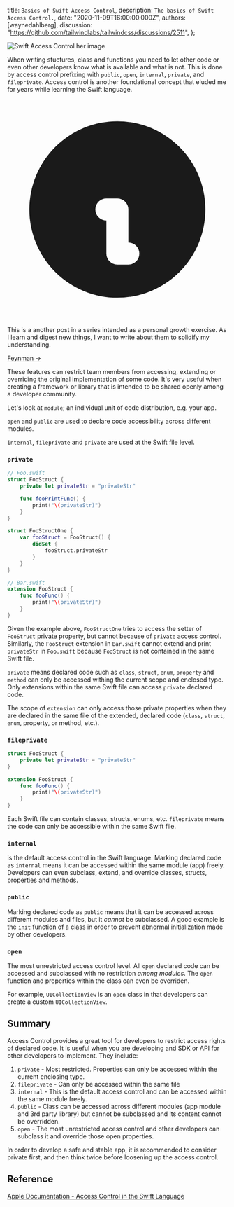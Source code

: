 
  title: `Basics of Swift Access Control`,
  description: `The basics of Swift Access Control.`,
  date: "2020-11-09T16:00:00.000Z",
  authors: [waynedahlberg],
  discussion: "https://github.com/tailwindlabs/tailwindcss/discussions/2511",
};

<img src={hero} alt="Swift Access Control her image" />

When writing stuctures, class and functions you need to let other code or even other developers know what is available and what is not. This is done by access control prefixing with `public`, `open`, `internal`, `private`, and `fileprivate`. Access control is another foundational concept that eluded me for years while learning the Swift language.

<!--more-->

<div class="rounded-md bg-blue-50 p-4">
  <div class="flex">
    <div class="flex-shrink-0">
      <svg
        className="h-5 w-5 text-blue-400"
        xmlns="http://www.w3.org/2000/svg"
        viewBox="0 0 20 20"
        fill="currentColor"
      >
        <path
          fillRule="evenodd"
          d="M18 10a8 8 0 11-16 0 8 8 0 0116 0zm-7-4a1 1 0 11-2 0 1 1 0 012 0zM9 9a1 1 0 000 2v3a1 1 0 001 1h1a1 1 0 100-2v-3a1 1 0 00-1-1H9z"
          clipRule="evenodd"
        />
      </svg>
    </div>
    <div class="ml-3 flex-1 md:flex md:justify-between">
      <p class="text-sm leading-5 text-blue-700">
        This is a another post in a series intended as a personal growth
        exercise. As I learn and digest new things, I want to write about them
        to solidify my understanding.
      </p>
      <p class="mt-3 text-sm leading-5 md:mt-0 md:ml-6">
        <a
          href="https://fs.blog/2015/01/richard-feynman-knowing-something/"
          class="whitespace-no-wrap font-medium text-blue-700 hover:text-blue-600 transition ease-in-out duration-150"
        >
          Feynman &rarr;
        </a>
      </p>
    </div>
  </div>
</div>

These features can restrict team members from accessing, extending or overriding the original implementation of some code. It's very useful when creating a framework or library that is intended to be shared openly among a developer community.

Let's look at `module`; an individual unit of code distribution, e.g. your app.

`open` and `public` are used to declare code accessibility across different modules.

`internal`, `fileprivate` and `private` are used at the Swift file level.

### `private`

```Swift
// Foo.swift
struct FooStruct {
	private let privateStr = "privateStr"

	func fooPrintFunc() {
		print("\(privateStr)")
	}
}

struct FooStructOne {
	var fooStruct = FooStruct() {
		didSet {
			fooStruct.privateStr
		}
	}
}

// Bar.swift
extension FooStruct {
	func fooFunc() {
		print("\(privateStr)")
	}
}
```

Given the example above, `FooStructOne` tries to access the setter of `FooStruct` private property, but cannot because of `private` access control. Similarly, the `FooStruct` extension in `Bar.swift` cannot extend and print `privateStr` in `Foo.swift` because `FooStruct` is not contained in the same Swift file.

`private` means declared code such as `class`, `struct`, `enum`, `property` and `method` can only be accessed withing the current scope and enclosed type. Only extensions within the same Swift file can access `private` declared code.

The scope of `extension` can only access those private properties when they are declared in the same file of the extended, declared code (`class`, `struct`, `enum`, property, or method, etc.).

### `fileprivate`

```Swift
struct FooStruct {
	private let privateStr = "privateStr"
}

extension FooStruct {
	func fooFunc() {
		print("\(privateStr)")
	}
}
```

Each Swift file can contain classes, structs, enums, etc. `fileprivate` means the code can only be accessible within the same Swift file.

### `internal`

is the default access control in the Swift language. Marking declared code as `internal` means it can be accessed within the same module (app) freely. Developers can even subclass, extend, and override classes, structs, properties and methods.

### `public`

Marking declared code as `public` means that it can be accessed across different modules and files, but it _cannot_ be subclassed. A good example is the `init` function of a class in order to prevent abnormal initialization made by other developers.

### `open`

The most unrestricted access control level. All `open` declared code can be accessed and subclassed with no restriction _among modules_. The `open` function and properties within the class can even be overriden.

For example, `UICollectionView` is an `open` class in that developers can create a custom `UICollectionView`.

## Summary

Access Control provides a great tool for developers to restrict access rights of declared code. It is useful when you are developing and SDK or API for other developers to implement. They include:

1. `private` - Most restricted. Properties can only be accessed within the current enclosing type.
2. `fileprivate` - Can only be accessed within the same file
3. `internal` - This is the default access control and can be accessed within the same module freely.
4. `public` - Class can be accessed across different modules (app module and 3rd party library) but cannot be subclassed and its content cannot be overridden.
5. `open` - The most unrestricted access control and other developers can subclass it and override those open properties.

In order to develop a safe and stable app, it is recommended to consider private first, and then think twice before loosening up the access control.

## Reference

[Apple Documentation - Access Control in the Swift Language](https://docs.swift.org/swift-book/LanguageGuide/AccessControl.html)
